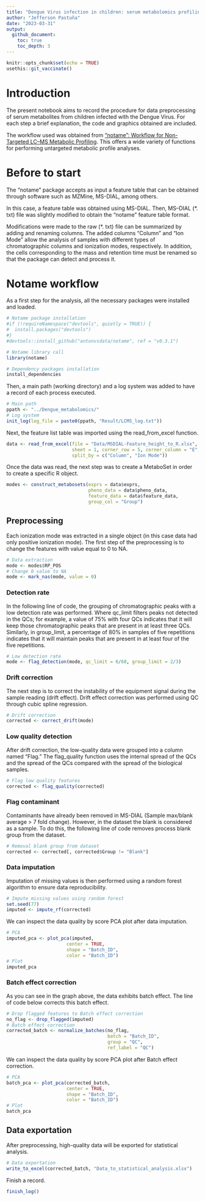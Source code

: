 ```yaml
---
title: "Dengue Virus infection in children: serum metabolomics profiling for biomarker discovery - Data preprocessing"
author: "Jefferson Pastuña"
date: "2023-03-31"
output:
  github_document:
    toc: true
    toc_depth: 3
---
```


```r

knitr::opts_chunk$set(echo = TRUE)
usethis::git_vaccinate()

```

# Introduction

The present notebook aims to record the procedure for data preprocessing of serum metabolites from children infected with the Dengue Virus. For each step a brief explanation, the code and graphics obtained are included.

The workflow used was obtained from ["notame": Workflow for Non-Targeted LC–MS Metabolic Profiling](https://doi.org/10.3390/metabo10040135). This offers a wide variety of functions for performing untargeted metabolic profile analyses.

# Before to start

The "notame" package accepts as input a feature table that can be obtained through software such as MZMine, MS-DIAL, among others.

In this case, a feature table was obtained using MS-DIAL. Then, MS–DIAL (*. txt) file was slightly modified to obtain the “notame” feature table format.

Modifications were made to the raw (*. txt) file can be summarized by adding and renaming columns. The added columns "Column" and "Ion Mode" allow the analysis of samples with different types of chromatographic columns and ionization modes, respectively. In addition, the cells corresponding to the mass and retention time must be renamed so that the package can detect and process it.

# Notame workflow

As a first step for the analysis, all the necessary packages were installed and loaded.

```r

# Notame package installation
#if (!requireNamespace("devtools", quietly = TRUE)) {
#  install.packages("devtools")
#}
#devtools::install_github("antonvsdata/notame", ref = "v0.3.1")

# Notame library call
library(notame)

# Dependency packages installation
install_dependencies

```

Then, a main path (working directory) and a log system was added to have a record of each process executed.

```r

# Main path
ppath <- "../Dengue_metabolomics/"
# Log system
init_log(log_file = paste0(ppath, "Result/LCMS_log.txt"))

```

Next, the feature list table was imported using the read_from_excel function.

```r

data <- read_from_excel(file = "Data/MSDIAL-Feature_height_to_R.xlsx",
                        sheet = 1, corner_row = 5, corner_column = "E", 
                        split_by = c("Column", "Ion Mode"))

```

Once the data was read, the next step was to create a MetaboSet in order to create a specific R object.

```r

modes <- construct_metabosets(exprs = data$exprs, 
                              pheno_data = data$pheno_data, 
                              feature_data = data$feature_data,
                              group_col = "Group")


```

## Preprocessing

Each ionization mode was extracted in a single object (in this case data had only positive ionization mode). The first step of the preprocessing is to change the features with value equal to 0 to NA.

```r

# Data extraction
mode <- modes$RP_POS
# Change 0 value to NA
mode <- mark_nas(mode, value = 0)

```

### Detection rate

In the following line of code, the grouping of chromatographic peaks with a low detection rate was performed. Where qc_limit filters peaks not detected in the QCs; for example, a value of 75% with four QCs indicates that it will keep those chromatographic peaks that are present in at least three QCs. Similarly, in group_limit, a percentage of 80% in samples of five repetitions indicates that it will maintain peaks that are present in at least four of the five repetitions.

```r

# Low detection rate
mode <- flag_detection(mode, qc_limit = 6/68, group_limit = 2/3)

```

### Drift correction

The next step is to correct the instability of the equipment signal during the sample reading (drift effect). Drift effect correction was performed using QC through cubic spline regression.

```r

# Drift correction
corrected <- correct_drift(mode)

```

### Low quality detection

After drift correction, the low-quality data were grouped into a column named “Flag.” The flag_quality function uses the internal spread of the QCs and the spread of the QCs compared with the spread of the biological samples.

```r

# Flag low quality features
corrected <- flag_quality(corrected)

```

### Flag contaminant

Contaminants have already been removed in MS-DIAL (Sample max/blank average > 7 fold change). However, in the dataset the blank is considered as a sample. To do this, the following line of code removes process blank group from the dataset.

```r

# Removal blank group from dataset
corrected <- corrected[, corrected$Group != "Blank"]

```

### Data imputation

Imputation of missing values is then performed using a random forest algorithm to ensure data reproducibility.

```r

# Impute missing values using random forest
set.seed(77)
imputed <- impute_rf(corrected)

```

We can inspect the data quality by score PCA plot after data imputation.

```r

# PCA
imputed_pca <- plot_pca(imputed,
                      center = TRUE,
                      shape = "Batch_ID",
                      color = "Batch_ID")
# Plot
imputed_pca

```

### Batch effect correction

As you can see in the graph above, the data exhibits batch effect. The line of code below corrects this batch effect.

```r

# Drop flagged features to Batch effect correction
no_flag <- drop_flagged(imputed)
# Batch effect correction
corrected_batch <- normalize_batches(no_flag,
                                     batch = "Batch_ID",
                                     group = "QC",
                                     ref_label = "QC")

```

We can inspect the data quality by score PCA plot after Batch effect correction.

```r

# PCA
batch_pca <- plot_pca(corrected_batch,
                      center = TRUE,
                      shape = "Batch_ID",
                      color = "Batch_ID")
# Plot
batch_pca

```

## Data exportation

After preprocessing, high-quality data will be exported for statistical analysis.

```r

# Data exportation
write_to_excel(corrected_batch, "Data_to_statistical_analysis.xlsx")

```

Finish a record.

```r

finish_log()

```

